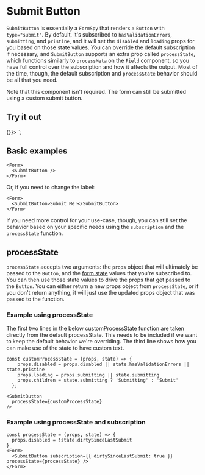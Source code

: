 

<Meta title="Cactus Form/Components/SubmitButton" />


# Submit Button

`SubmitButton` is essentially a `FormSpy` that renders a `Button` with `type="submit"`. By default, it's subscribed
to `hasValidationErrors`, `submitting`, and `pristine`, and it will set the `disabled` and `loading` props for you based
on those state values. You can override the default subscription if necessary, and `SubmitButton` supports an extra prop
called `processState`, which functions similarly to `processMeta` on the `Field` component, so you have full control over
the subscription and how it affects the output. Most of the time, though, the default subscription and `processState` behavior
should be all that you need.

Note that this component isn't required. The form can still be submitted using a custom submit button.

## Try it out

  <Form onSubmit={() => {}}>
    <Field name="first-name" label="First Name" required />
    <Field name="last-name" label="Last Name" />
    <SubmitButton mt={4} />
  </Form>
`;


<LiveProvider code={code} scope={scope}>
  <LiveEditor style={livePreviewStyle} />
  <LiveError />
  <LivePreview />
</LiveProvider>



## Basic examples

```tsx
<Form>
  <SubmitButton />
</Form>
```

Or, if you need to change the label:

```tsx
<Form>
  <SubmitButton>Submit Me!</SubmitButton>
</Form>
```

If you need more control for your use-case, though, you can still set the behavior based on your specific needs using
the `subscription` and the `processState` function.

## processState

`processState` accepts two arguments: the `props` object that will ultimately be passed to the `Button`, and the
[form state](https://final-form.org/docs/final-form/types/FormState) values that you're subscribed to. You can then use those
state values to drive the props that get passed to the `Button`. You can either return a new props object from `processState`,
or if you don't return anything, it will just use the updated props object that was passed to the function.


### Example using processState

The first two lines in the below customProcessState function are taken directly from the default processState. 
This needs to be included if we want to keep the default behavior we're overriding.
The third line shows how you can make use of the state to have custom text.

```tsx
const customProcessState = (props, state) => {
    props.disabled = props.disabled || state.hasValidationErrors || state.pristine
    props.loading = props.submitting || state.submitting
    props.children = state.submitting ? 'Submitting' : 'Submit'
  };

<SubmitButton 
  processState={customProcessState}
/>
```

### Example using processState and subscription

```tsx
const processState = (props, state) => {
  props.disabled = !state.dirtySinceLastSubmit
}
<Form>
  <SubmitButton subscription={{ dirtySinceLastSubmit: true }} processState={processState} />
</Form>
```
